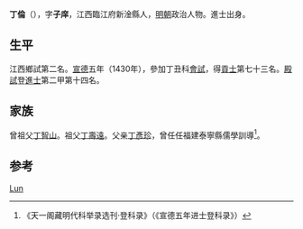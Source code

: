 '''丁倫'''（{{bd|1398年||？}}），字'''子庠'''，江西臨江府新淦縣人，[[明朝|明朝]]政治人物。進士出身。

== 生平 ==
江西鄉試第二名。[[宣德|宣德]]五年（1430年），參加丁丑科[[會試|會試]]，得[[貢士|貢士]]第七十三名。[[殿試|殿試]]登[[進士|進士]]第二甲第十四名。

== 家族 ==
曾祖父[[丁智山|丁智山]]。祖父[[丁壽遠|丁壽遠]]。父亲[[丁彥珍|丁彥珍]]，曾任任福建泰寧縣儒學訓導<ref>《天一阁藏明代科举录选刊·登科录》（《宣德五年进士登科录》）</ref>。

== 参考 ==
{{reflist}}

{{宣德五年庚戌科殿試金榜}}

{{Authority control}}
{{DEFAULTSORT:Ding丁}}
[[Category:丁姓|Lun]]

{{明朝人物小作品}}